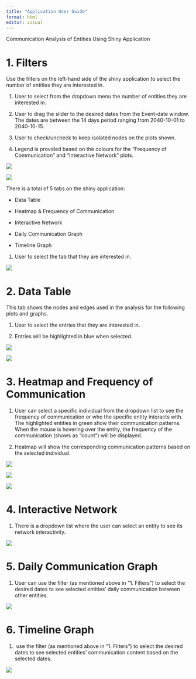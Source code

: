 ```yaml
---
title: "Application User Guide"
format: html
editor: visual
---
```


Communication Analysis of Entities Using Shiny Application

# 1. Filters 

Use the filters on the left-hand side of the shiny application to select the number of entities they are interested in. 

1.  User to select from the dropdown menu the number of entities they are interested in.

2.  User to drag the slider to the desired dates from the Event-date window. The dates are between the 14 days period ranging from 2040-10-01 to 2040-10-15.

3.  User to check/uncheck to keep isolated nodes on the plots shown.

4.  Legend is provided based on the colours for the “Frequency of Communication” and “Interactive Network” plots.

![](New%20folder/Picture1.png)

![](New%20folder/Picture2.png)

There is a total of 5 tabs on the shiny application: 

-   Data Table

-   Heatmap & Frequency of Communication

-   Interactive Network

-   Daily Communication Graph

-   Timeline Graph

1.  User to select the tab that they are interested in.

![](New%20folder/Picture3.png)

# 2. Data Table

This tab shows the nodes and edges used in the analysis for the following plots and graphs.

1.  User to select the entries that they are interested in.

2.  Entries will be highlighted in blue when selected.

![](New%20folder/Picture4.png)

![](New%20folder/Picture5.png)

# 3. Heatmap and Frequency of Communication

1.  User can select a specific individual from the dropdown list to see the frequency of communication or who the specific entity interacts with. The highlighted entities in green show their communication patterns. When the mouse is hovering over the entity, the frequency of the communication (shows as “count”) will be displayed.

2.  Heatmap will show the corresponding communication patterns based on the selected individual. 

![](New%20folder/Picture6.png)

![](New%20folder/Picture7.png)

![](New%20folder/Picture8.png)

# 4. Interactive Network

1.  There is a dropdown list where the user can select an entity to see its network interactivity.

![](New%20folder/Picture9.png)

# 5. Daily Communication Graph

1.  User can use the filter (as mentioned above in “1. Filters”) to select the desired dates to see selected entities’ daily communication between other entities. 

![](New%20folder/Picture10.png)

# 6. Timeline Graph

1.   use the filter (as mentioned above in “1. Filters”) to select the desired dates to see selected entities’ communication content based on the selected dates.

![](New%20folder/Picture11.png)

